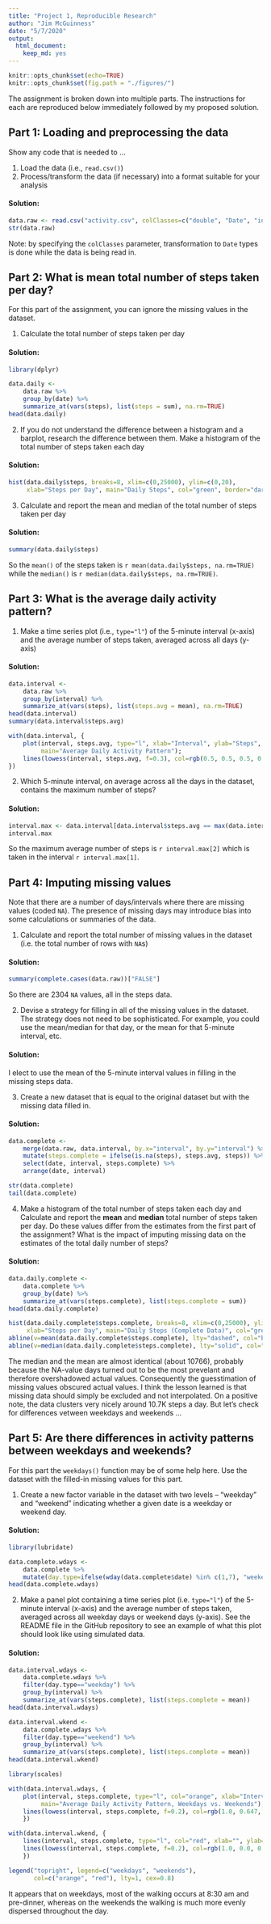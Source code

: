 ```yaml
---
title: "Project 1, Reproducible Research"
author: "Jim McGuinness"
date: "5/7/2020"
output: 
  html_document: 
    keep_md: yes
---
```


```r
knitr::opts_chunk$set(echo=TRUE)
knitr::opts_chunk$set(fig.path = "./figures/")
```

The assignment is broken down into multiple parts. The instructions for each are reproduced below immediately followed by my proposed solution.

## Part 1: Loading and preprocessing the data

Show any code that is needed to ...

1. Load the data (i.e., `read.csv()`)
2. Process/transform the data (if necessary) into a format suitable for your analysis

#### Solution:
```r
data.raw <- read.csv("activity.csv", colClasses=c("double", "Date", "integer"))
str(data.raw)
```

Note: by specifying the `colClasses` parameter, transformation to `Date` types is done while the data is being read in.


## Part 2: What is mean total number of steps taken per day?
For this part of the assignment, you can ignore the missing values in the dataset.

1. Calculate the total number of steps taken per day

#### Solution:
```r
library(dplyr)
```

```r
data.daily <-
    data.raw %>% 
    group_by(date) %>%
    summarize_at(vars(steps), list(steps = sum), na.rm=TRUE)
head(data.daily)
```

2. If you do not understand the difference between a histogram and a barplot, research the difference between them. Make a histogram of the total number of steps taken each day

#### Solution:

```r
hist(data.daily$steps, breaks=8, xlim=c(0,25000), ylim=c(0,20),
     xlab="Steps per Day", main="Daily Steps", col="green", border="darkgreen")
```

3. Calculate and report the mean and median of the total number of steps taken per day

#### Solution:

```r
summary(data.daily$steps)
```
So the `mean()` of the steps taken is `r mean(data.daily$steps, na.rm=TRUE)` while the `median()` is `r median(data.daily$steps, na.rm=TRUE)`.


## Part 3: What is the average daily activity pattern?

1. Make a time series plot (i.e., `type="l"`) of the 5-minute interval (x-axis) and the average number of steps taken, averaged across all days (y-axis)

#### Solution:

```r
data.interval <-
    data.raw %>% 
    group_by(interval) %>%
    summarize_at(vars(steps), list(steps.avg = mean), na.rm=TRUE)
head(data.interval)
summary(data.interval$steps.avg)

with(data.interval, {
    plot(interval, steps.avg, type="l", xlab="Interval", ylab="Steps",
         main="Average Daily Activity Pattern");
    lines(lowess(interval, steps.avg, f=0.3), col=rgb(0.5, 0.5, 0.5, 0.6), lwd=3)
})
```

2. Which 5-minute interval, on average across all the days in the dataset, contains the maximum number of steps?

#### Solution:

```r
interval.max <- data.interval[data.interval$steps.avg == max(data.interval$steps.avg),]
interval.max
```
So the maximum average number of steps is `r interval.max[2]` which is taken in the interval `r interval.max[1]`.


## Part 4: Imputing missing values
Note that there are a number of days/intervals where there are missing values (coded `NA`). The presence of missing days may introduce bias into some calculations or summaries of the data.

1. Calculate and report the total number of missing values in the dataset (i.e. the total number of rows with `NA`s)

#### Solution:

```r
summary(complete.cases(data.raw))["FALSE"]
```
So there are 2304 `NA` values, all in the steps data.

2. Devise a strategy for filling in all of the missing values in the dataset. The strategy does not need to be sophisticated. For example, you could use the mean/median for that day, or the mean for that 5-minute interval, etc.

#### Solution:

I elect to use the mean of the 5-minute interval values in filling in the missing steps data.

3. Create a new dataset that is equal to the original dataset but with the missing data filled in.

#### Solution:

```r
data.complete <- 
    merge(data.raw, data.interval, by.x="interval", by.y="interval") %>% 
    mutate(steps.complete = ifelse(is.na(steps), steps.avg, steps)) %>%
    select(date, interval, steps.complete) %>%
    arrange(date, interval)

str(data.complete)
tail(data.complete)
```

4. Make a histogram of the total number of steps taken each day and Calculate and report the **mean** and **median** total number of steps taken per day. Do these values differ from the estimates from the first part of the assignment? What is the impact of imputing missing data on the estimates of the total daily number of steps?

#### Solution:

```r
data.daily.complete <-
    data.complete %>% 
    group_by(date) %>%
    summarize_at(vars(steps.complete), list(steps.complete = sum))
head(data.daily.complete)

hist(data.daily.complete$steps.complete, breaks=8, xlim=c(0,25000), ylim=c(0,25),
     xlab="Steps per Day", main="Daily Steps (Complete Data)", col="green", border="darkgreen")
abline(v=mean(data.daily.complete$steps.complete), lty="dashed", col="blue")
abline(v=median(data.daily.complete$steps.complete), lty="solid", col="red")
```

The median and the mean are almost identical (about 10766), probably because the NA-value days turned out to be the most prevelant and therefore overshadowed actual values. Consequently the guesstimation of missing values obscured actual values. I think the lesson learned is that missing data should simply be excluded and not interpolated. On a positive note, the data clusters very nicely around 10.7K steps a day. But let's check for differences vetween weekdays and weekends ...


## Part 5: Are there differences in activity patterns between weekdays and weekends?
    
For this part the `weekdays()` function may be of some help here. Use the dataset with the filled-in missing values for this part.

1. Create a new factor variable in the dataset with two levels – “weekday” and “weekend” indicating whether a given date is a weekday or weekend day.

#### Solution:

```r
library(lubridate)
```
```r
data.complete.wdays <-
    data.complete %>%
    mutate(day.type=ifelse(wday(data.complete$date) %in% c(1,7), "weekend", "weekday"))
head(data.complete.wdays)
```

2. Make a panel plot containing a time series plot (i.e. `type="l"`) of the 5-minute interval (x-axis) and the average number of steps taken, averaged across all weekday days or weekend days (y-axis). See the README file in the GitHub repository to see an example of what this plot should look like using simulated data.

#### Solution:

```r
data.interval.wdays <-
    data.complete.wdays %>%
    filter(day.type=="weekday") %>%
    group_by(interval) %>%
    summarize_at(vars(steps.complete), list(steps.complete = mean))
head(data.interval.wdays)

data.interval.wkend <-
    data.complete.wdays %>%
    filter(day.type=="weekend") %>%
    group_by(interval) %>%
    summarize_at(vars(steps.complete), list(steps.complete = mean))
head(data.interval.wkend)

library(scales)

with(data.interval.wdays, {
    plot(interval, steps.complete, type="l", col="orange", xlab="Interval", ylab="Steps",
         main="Average Daily Activity Pattern, Weekdays vs. Weekends");
    lines(lowess(interval, steps.complete, f=0.2), col=rgb(1.0, 0.647, 0.0, 0.25), lwd=3)
    })

with(data.interval.wkend, {
    lines(interval, steps.complete, type="l", col="red", xlab="", ylab="", main="");
    lines(lowess(interval, steps.complete, f=0.2), col=rgb(1.0, 0.0, 0.0, 0.25), lwd=3)
    })

legend("topright", legend=c("weekdays", "weekends"),
       col=c("orange", "red"), lty=1, cex=0.8)
```

It appears that on weekdays, most of the walking occurs at 8:30 am and pre-dinner, whereas on the weekends the walking is much more evenly dispersed throughout the day.
